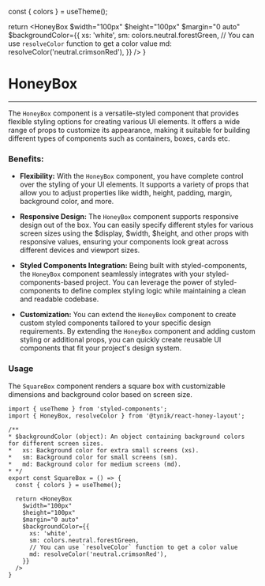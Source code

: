 

  const { colors } = useTheme();

  return <HoneyBox
    $width="100px"
    $height="100px"
    $margin="0 auto"
    $backgroundColor={{
      xs: 'white',
      sm: colors.neutral.forestGreen,
      // You can use `resolveColor` function to get a color value
      md: resolveColor('neutral.crimsonRed'),
    }}
  />
}

# HoneyBox

---

The `HoneyBox` component is a versatile-styled component that provides flexible styling options for creating various UI
elements. It offers a wide range of props to customize its appearance, making it
suitable for building different types of components such as containers, boxes, cards etc.

### Benefits:

* **Flexibility:** With the `HoneyBox` component, you have complete control over the
styling of your UI elements. It supports a variety of props that allow you to adjust
properties like width, height, padding, margin, background color, and more.

* **Responsive Design:** The `HoneyBox` component supports responsive design out of the box. You can easily
specify different styles for various screen sizes using the $display, $width, $height,
and other props with responsive values, ensuring your components look great across
different devices and viewport sizes.

* **Styled Components Integration:** Being built with styled-components,
the `HoneyBox` component seamlessly integrates with your styled-components-based project.
You can leverage the power of styled-components to define complex styling logic while maintaining a clean and readable codebase.

* **Customization:** You can extend the `HoneyBox` component to create custom styled components
tailored to your specific design requirements. By extending the `HoneyBox` component and
adding custom styling or additional props, you can quickly create reusable UI components
that fit your project's design system.

### Usage

The `SquareBox` component renders a square box with customizable dimensions and background color based on screen size.

<SquareBox/>

~~~tsx
import { useTheme } from 'styled-components';
import { HoneyBox, resolveColor } from '@tynik/react-honey-layout';

/**
* $backgroundColor (object): An object containing background colors for different screen sizes.
*   xs: Background color for extra small screens (xs).
*   sm: Background color for small screens (sm).
*   md: Background color for medium screens (md).
* */
export const SquareBox = () => {
  const { colors } = useTheme();

  return <HoneyBox
    $width="100px"
    $height="100px"
    $margin="0 auto"
    $backgroundColor={{
      xs: 'white',
      sm: colors.neutral.forestGreen,
      // You can use `resolveColor` function to get a color value
      md: resolveColor('neutral.crimsonRed'),
    }}
  />
}
~~~

